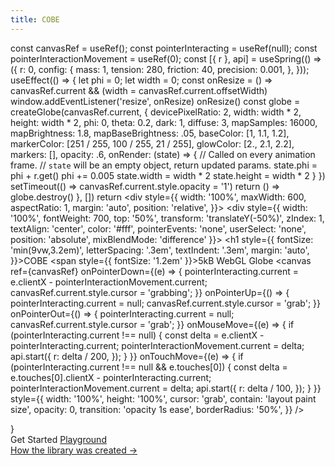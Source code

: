 ```yaml
---
title: COBE
---
```



  const canvasRef = useRef();
  const pointerInteracting = useRef(null);
  const pointerInteractionMovement = useRef(0);
  const [{ r }, api] = useSpring(() => ({
    r: 0,
    config: {
      mass: 1,
      tension: 280,
      friction: 40,
      precision: 0.001,
    },
  }));
  useEffect(() => {
    let phi = 0;
    let width = 0;
    const onResize = () => canvasRef.current && (width = canvasRef.current.offsetWidth)
    window.addEventListener('resize', onResize)
    onResize()
    const globe = createGlobe(canvasRef.current, {
      devicePixelRatio: 2,
      width: width * 2,
      height: width * 2,
      phi: 0,
      theta: 0.2,
      dark: 1,
      diffuse: 3,
      mapSamples: 16000,
      mapBrightness: 1.8,
      mapBaseBrightness: .05,
      baseColor: [1, 1.1, 1.2],
      markerColor: [251 / 255, 100 / 255, 21 / 255],
      glowColor: [2., 2.1, 2.2],
      markers: [],
      opacity: .6,
      onRender: (state) => {
        // Called on every animation frame.
        // `state` will be an empty object, return updated params.
        state.phi = phi + r.get()
        phi += 0.005
        state.width = width * 2
        state.height = width * 2
      }
    })
    setTimeout(() => canvasRef.current.style.opacity = '1')
    return () => globe.destroy()
  }, [])
  return <div style={{
    width: '100%',
    maxWidth: 600,
    aspectRatio: 1,
    margin: 'auto',
    position: 'relative',
  }}>
    <div style={{
      width: '100%',
      fontWeight: 700,
      top: '50%',
      transform: 'translateY(-50%)',
      zIndex: 1, 
      textAlign: 'center',
      color: '#fff',
      pointerEvents: 'none',
      userSelect: 'none',
      position: 'absolute',
      mixBlendMode: 'difference'
    }}>
      <h1 style={{ 
        fontSize: 'min(9vw,3.2em)',
        letterSpacing: '.3em',
        textIndent: '.3em',
        margin: 'auto',
      }}>COBE</h1>
      <span style={{ fontSize: '1.2em' }}>5kB WebGL Globe</span>
    </div>
    <canvas
      ref={canvasRef}
      onPointerDown={(e) => {
        pointerInteracting.current =
          e.clientX - pointerInteractionMovement.current;
        canvasRef.current.style.cursor = 'grabbing';
      }}
      onPointerUp={() => {
        pointerInteracting.current = null;
        canvasRef.current.style.cursor = 'grab';
      }}
      onPointerOut={() => {
        pointerInteracting.current = null;
        canvasRef.current.style.cursor = 'grab';
      }}
      onMouseMove={(e) => {
        if (pointerInteracting.current !== null) {
          const delta = e.clientX - pointerInteracting.current;
          pointerInteractionMovement.current = delta;
          api.start({
            r: delta / 200,
          });
        }
      }}
      onTouchMove={(e) => {
        if (pointerInteracting.current !== null && e.touches[0]) {
          const delta = e.touches[0].clientX - pointerInteracting.current;
          pointerInteractionMovement.current = delta;
          api.start({
            r: delta / 100,
          });
        }
      }}
      style={{
        width: '100%',
        height: '100%',
        cursor: 'grab',
        contain: 'layout paint size',
        opacity: 0,
        transition: 'opacity 1s ease',
        borderRadius: '50%',
      }}
    />
  </div>
}

<Cobe/>


<div style={{ textAlign: 'center' }}>
  <div className="inline-flex justify-center cta-container">
    <Link href="/docs">
      <a className="cta" draggable="false">Get Started</a>
    </Link>
    <a href="https://cobe-playground.vercel.app" className="cta" draggable="false">Playground</a>
  </div>
  <div style={{ marginTop: '2rem' }}/>
  <a href="https://twitter.com/shuding_/status/1475916082875666441" target="_blank" style={{
    color: 'inherit',
    opacity: .5,
    fontSize: 14
  }}>How the library was created →</a>
</div>

<style jsx global>{`
body {
  background: linear-gradient(
      180deg,
      hsla(0, 0%, 100%, 0) 0,
      #fff min(110vw, 800px)
    ),
    fixed
      repeating-radial-gradient(
        circle at 50% min(calc(50vw + 3.5rem), calc(300px + 5rem)),
        #f5f5f5 0,
        #fff 40px
      );
}
.dark body {
  background: linear-gradient(
    0deg,
    hsla(0, 0%, 100%, 0.2) 0,
    #000 min(110vw, 800px)
  ),
  fixed
    repeating-radial-gradient(
      circle at 50% min(calc(50vw + 3.5rem), calc(300px + 5rem)),
      #050505 0,
      #000 40px
    );
}
`}</style>
